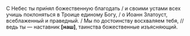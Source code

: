 С Небес ты при́нял божественную благодать / и своими устами всех учишь поклоняться в Троице единому Богу, / о Иоанн Златоуст, всеблаженный и праведный. / Мы по достоинству восхваляем тебя, // ведь ты — наставник **[**наш**]**, таинства божественные изъясняющий.
